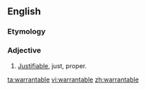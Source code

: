 ==English==

===Etymology===
{{suffix|warrant|able}}

===Adjective===
{{en-adj}}

# [[justifiable|Justifiable]], just, proper.

[[ta:warrantable]]
[[vi:warrantable]]
[[zh:warrantable]]